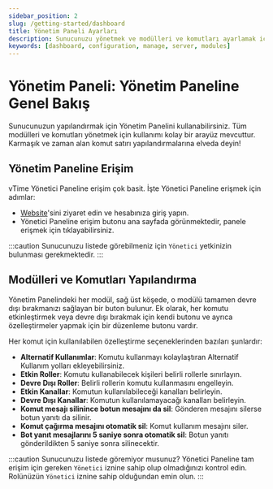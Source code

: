 ```yaml
---
sidebar_position: 2
slug: /getting-started/dashboard
title: Yönetim Paneli Ayarları
description: Sunucunuzu yönetmek ve modülleri ve komutları ayarlamak için kontrol panelini kullanma hakkında kapsamlı bir dökümana ulaşın.
keywords: [dashboard, configuration, manage, server, modules]
---
```


# Yönetim Paneli: Yönetim Paneline Genel Bakış

Sunucunuzun yapılandırmak için Yönetim Panelini kullanabilirsiniz. Tüm modülleri ve komutları yönetmek için kullanımı kolay bir arayüz mevcuttur. Karmaşık ve zaman alan komut satırı yapılandırmalarına elveda deyin!

## Yönetim Paneline Erişim

vTime Yönetici Paneline erişim çok basit. İşte Yönetici Paneline erişmek için adımlar:

- [Website](https://vTime.io/)'sini ziyaret edin ve hesabınıza giriş yapın.
- Yönetici Paneline erişim butonu ana sayfada görünmektedir, panele erişmek için tıklayabilirsiniz.

:::caution
Sunucunuzu listede görebilmeniz için `Yönetici` yetkinizin bulunması gerekmektedir.
:::

## Modülleri ve Komutları Yapılandırma

Yönetim Panelindeki her modül, sağ üst köşede, o modülü tamamen devre dışı bırakmanızı sağlayan bir buton bulunur. Ek olarak, her komutu etkinleştirmek veya devre dışı bırakmak için kendi butonu ve ayrıca özelleştirmeler yapmak için bir düzenleme butonu vardır.

Her komut için kullanılabilen özelleştirme seçeneklerinden bazıları şunlardır:

- **Alternatif Kullanımlar**: Komutu kullanmayı kolaylaştıran Alternatif Kullanım yolları ekleyebilirsiniz.
- **Etkin Roller**: Komutu kullanabilecek kişileri belirli rollerle sınırlayın.
- **Devre Dışı Roller**: Belirli rollerin komutu kullanmasını engelleyin.
- **Etkin Kanallar**: Komutun kullanılabileceği kanalları belirleyin.
- **Devre Dışı Kanallar**: Komutun kullanılamayacağı kanalları belirleyin.
- **Komut mesajı silinince botun mesajını da sil**: Gönderen mesajını silerse botun yanıtı da silinir.
- **Komut çağırma mesajını otomatik sil**: Komut kullanım mesajını siler.
- **Bot yanıt mesajlarını 5 saniye sonra otomatik sil**: Botun yanıtı gönderildikten 5 saniye sonra silinecektir.

:::caution
Sunucunuzu listede göremiyor musunuz? Yönetici Paneline tam erişim için gereken `Yönetici` iznine sahip olup olmadığınızı kontrol edin. Rolünüzün `Yönetici` iznine sahip olduğundan emin olun.
:::
